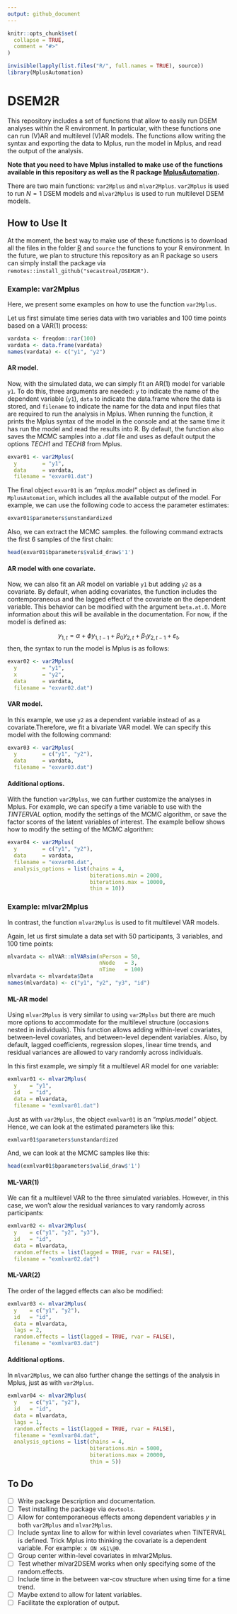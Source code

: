 ```yaml
---
output: github_document
---
```


<!-- README.md is generated from README.Rmd. Please edit that file -->

```r
knitr::opts_chunk$set(
  collapse = TRUE,
  comment = "#>"
)
```


```r
invisible(lapply(list.files("R/", full.names = TRUE), source))
library(MplusAutomation)
```

# DSEM2R

<!-- badges: start -->
<!-- badges: end -->

This repository includes a set of functions that allow to easily run DSEM analyses within the R environment. In particular, with these functions one can run (V)AR and multilevel (V)AR models. The functions allow writing the syntax and exporting the data to Mplus, run the model in Mplus, and read the output of the analysis.

**Note that you need to have Mplus installed to make use of the functions available in this repository as well as the R package [MplusAutomation](https://cran.r-project.org/web/packages/MplusAutomation/index.html).**

There are two main functions: `var2Mplus` and `mlvar2Mplus`. `var2Mplus` is used to run $N=1$ DSEM models and `mlvar2Mplus` is used to run multilevel DSEM models.

## How to Use It

At the moment, the best way to make use of these functions is to download all the files in the folder [R](R/) and `source` the functions to your R environment. In the future, we plan to structure this repository as an R package so users can simply install the package via `remotes::install_github("secastroal/DSEM2R")`.

### Example: var2Mplus

Here, we present some examples on how to use the function `var2Mplus`.

Let us first simulate time series data with two variables and 100 time points based on a VAR(1) process:

```r
vardata <- freqdom::rar(100)
vardata <- data.frame(vardata)
names(vardata) <- c("y1", "y2")
```

#### AR model.

Now, with the simulated data, we can simply fit an AR(1) model for variable `y1`. To do this, three arguments are needed: `y` to indicate the name of the dependent variable (`y1`), `data` to indicate the data.frame where the data is stored, and `filename` to indicate the name for the data and input files that are required to run the analysis in Mplus. When running the function, it prints the Mplus syntax of the model in the console and at the same time it has run the model and read the results into R. By default, the function also saves the MCMC samples into a *.dat* file and uses as default output the options *TECH1* and *TECH8* from Mplus.

```r
exvar01 <- var2Mplus(
  y        = "y1",
  data     = vardata,
  filename = "exvar01.dat")
```

 
The final object `exvar01` is an *"mplus.model"* object as defined in `MplusAutomation`, which includes all the available output of the model. For example, we can use the following code to access the parameter estimates:

```r
exvar01$parameters$unstandardized
```

Also, we can extract the MCMC samples. the following command extracts the first 6 samples of the first chain:

```r
head(exvar01$bparameters$valid_draw$'1')
```

#### AR model with one covariate.

Now, we can also fit an AR model on variable `y1` but adding `y2` as a covariate. By default, when adding covariates, the function includes the contemporaneous and the lagged effect of the covariate on the dependent variable. This behavior can be modified with the argument `beta.at.0`. More information about this will be available in the documentation. For now, if the model is defined as:

$$
y_{1,t} = \alpha + \phi{y_{1,t-1}} + \beta_{0}{y_{2,t}} + \beta_{1}{y_{2,t - 1}} + \varepsilon_{t},
$$
then, the syntax to run the model is Mplus is as follows:

```r
exvar02 <- var2Mplus(
  y        = "y1",
  x        = "y2",
  data     = vardata,
  filename = "exvar02.dat")
```

#### VAR model.

In this example, we use `y2` as a dependent variable instead of as a covariate.Therefore, we fit a bivariate VAR model. We can specify this model with the following command: 

```r
exvar03 <- var2Mplus(
  y        = c("y1", "y2"),
  data     = vardata,
  filename = "exvar03.dat")
```

#### Additional options.

With the function `var2Mplus`, we can further customize the analyses in Mplus. For example, we can specify a time variable to use with the *TINTERVAL* option, modify the settings of the MCMC algorithm, or save the factor scores of the latent variables of interest. The example bellow shows how to modify the setting of the MCMC algorithm:

```r
exvar04 <- var2Mplus(
  y        = c("y1", "y2"),
  data     = vardata,
  filename = "exvar04.dat",
  analysis_options = list(chains = 4,
                          biterations.min = 2000,
                          biterations.max = 10000,
                          thin = 10))

```

### Example: mlvar2Mplus

In contrast, the function `mlvar2Mplus` is used to fit multilevel VAR models. 

Again, let us first simulate a data set with 50 participants, 3 variables, and 100 time points:

```r
mlvardata <- mlVAR::mlVARsim(nPerson = 50, 
                             nNode   = 3, 
                             nTime   = 100)
mlvardata <- mlvardata$Data
names(mlvardata) <- c("y1", "y2", "y3", "id")
```

#### ML-AR model

Using `mlvar2Mplus` is very similar to using `var2Mplus` but there are much more options to accommodate for the multilevel structure (occasions nested in individuals). This function allows adding within-level covariates, between-level covariates, and between-level dependent variables. Also, by default, lagged coefficients, regression slopes, linear time trends, and residual variances are allowed to vary randomly across individuals.

In this first example, we simply fit a multilevel AR model for one variable:

```r
exmlvar01 <- mlvar2Mplus(
  y    = "y1",
  id   = "id",
  data = mlvardata,
  filename = "exmlvar01.dat")
```

Just as with `var2Mplus`, the object `exmlvar01` is an *"mplus.model"* object. Hence, we can look at the estimated parameters like this:

```r
exmlvar01$parameters$unstandardized
```

And, we can look at the MCMC samples like this:

```r
head(exmlvar01$bparameters$valid_draw$'1')
```

#### ML-VAR(1)

We can fit a multilevel VAR to the three simulated variables. However, in this case, we won't alow the residual variances to vary randomly across participants:

```r
exmlvar02 <- mlvar2Mplus(
  y    = c("y1", "y2", "y3"),
  id   = "id",
  data = mlvardata,
  random.effects = list(lagged = TRUE, rvar = FALSE),
  filename = "exmlvar02.dat")
```

#### ML-VAR(2)

The order of the lagged effects can also be modified:

```r
exmlvar03 <- mlvar2Mplus(
  y    = c("y1", "y2"),
  id   = "id",
  data = mlvardata,
  lags = 2,
  random.effects = list(lagged = TRUE, rvar = FALSE),
  filename = "exmlvar03.dat")
```

#### Additional options.

In `mlvar2Mplus`, we can also further change the settings of the analysis in Mplus, just as with `var2Mplus`.

```r
exmlvar04 <- mlvar2Mplus(
  y    = c("y1", "y2"),
  id   = "id",
  data = mlvardata,
  lags = 1,
  random.effects = list(lagged = TRUE, rvar = FALSE),
  filename = "exmlvar04.dat",
  analysis_options = list(chains = 4,
                          biterations.min = 5000,
                          biterations.max = 20000,
                          thin = 5))
```

## To Do
- [ ] Write package Description and documentation.
- [ ] Test installing the package via `devtools`.
- [ ] Allow for contemporaneous effects among dependent variables $y$ in both `var2Mplus` and `mlvar2Mplus`.
- [ ] Include syntax line to allow for within level covariates when TINTERVAL is defined. Trick Mplus into thinking the covariate is a dependent variable. For example: `x ON x&1\@0`.
- [ ] Group center within-level covariates in mlvar2Mplus.
- [ ] Test whether mlvar2DSEM works when only specifying some of the random.effects.
- [ ] Include time in the between var-cov structure when using time for a time trend.
- [ ] Maybe extend to allow for latent variables.
- [ ] Facilitate the exploration of output.

<!-- You'll still need to render `README.Rmd` regularly, to keep `README.md` up-to-date. `devtools::build_readme()` is handy for this. You could also use GitHub Actions to re-render `README.Rmd` every time you push. An example workflow can be found here: <https://github.com/r-lib/actions/tree/v1/examples>. -->

